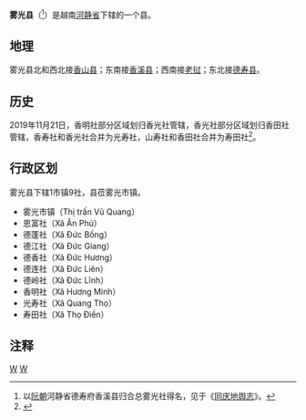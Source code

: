 {{Infobox Settlement
|name                   = 雾光县
|settlement_type        = 县
|official_name          = 
|other_name             = 
|native_name            = {{lang|vi|Huyện Vũ Quang}}
|nickname               = 
|motto                  = 
|image_skyline          = Sông Ngàn Sâu, đoạn qua Vũ Quang, Hà Tĩnh.JPG
|imagesize              = 
|image_caption          = 
|image_flag             = 
|flag_size              = 
|image_seal             = 
|seal_size              = 
|image_shield           = 
|shield_size            = 
|image_blank_emblem     = 
|blank_emblem_size      = 
|image_map              = {{Infobox mapframe|frame-width=250|zoom=10}}
|mapsize                = 
|map_caption            = 
|image_map1             = 
|mapsize1               = 
|map_caption1           = 
|pushpin_map            = Vietnam
|pushpin_label_position = bottom
|pushpin_map_caption    = 
|pushpin_map1           = 
|pushpin_label_position1= 
|pushpin_map_caption1   = 
|subdivision_type       = 国家
|subdivision_name       = {{flag|Vietnam}}
|subdivision_type1      = [[越南行政区划|省]]
|subdivision_name1      = [[河静省|河静省]]
|subdivision_type2      = 行政区划
|subdivision_name2      = 1市镇9社
|subdivision_type3      = 
|subdivision_name3      = 
|seat_type              = 县莅
|seat                   = {{link-vi|雾光市镇|Vũ Quang (thị trấn)}}
|government_type        = 
|leader_title           = 
|leader_name            = 
|leader_title1          = 
|leader_name1           = 
|established_title      = 
|established_date       = 
|area_magnitude         = 
|unit_pref              = 
|area_footnotes         = 
|area_total_km2         = 622.84
|area_land_km2          = 
|area_water_km2         = 
|area_water_percent     = 
|area_urban_km2         = 
|area_metro_km2         = 
|population_as_of       = 2019年
|population_footnotes   = 
|population_note        = 
|population_total       = 28544
|population_density_km2 = auto
|population_metro             = 
|population_density_metro_km2 = 
|population_urban             = 
|population_density_urban_km2 = 
|timezone               = [[越南标准时间|越南标准时间]]
|utc_offset             = +7
|elevation_footnotes    = 
|elevation_m            = 
|coor_type              = 
|coordinates            = 
|postal_code_type       = 
|postal_code            = 
|area_code              = 
|website                = [http://vuquang.hatinh.gov.vn 雾光县电子信息门户网站]
|footnotes              = 
}}
'''雾光县'''（{{vie|v='''Huyện Vũ Quang'''|hn=縣霧光}}<ref>以[[阮朝|阮朝]]河静省德寿府香溪县归合总雾光社得名，见于《[[同庆地舆志|同庆地舆志]]》。</ref>）是越南[[河静省|河静省]]下辖的一个县。

==地理==
雾光县北和西北接[[香山县_(越南)|香山县]]；东南接[[香溪县|香溪县]]；西南接[[老挝|老挝]]；东北接[[德寿县|德寿县]]。

==历史==
2019年11月21日，香明社部分区域划归香光社管辖，香光社部分区域划归香田社管辖，香寿社和香光社合并为光寿社，山寿社和香田社合并为寿田社<ref>{{Cite web |url=https://thuvienphapluat.vn/van-ban/Bo-may-hanh-chinh/Nghi-quyet-819-NQ-UBTVQH14-2019-sap-xep-don-vi-hanh-chinh-cap-xa-thuoc-tinh-Ha-Tinh-430539.aspx |title=Nghị quyết 819/NQ-UBTVQH14 năm 2019 về sắp xếp đơn vị hành chính cấp xã thuộc tỉnh Hà Tĩnh do Ủy ban Thường vụ Quốc hội ban hành |accessdate=2019-12-22 |archive-date=2019-12-22 |archive-url=https://web.archive.org/web/20191222041054/https://thuvienphapluat.vn/van-ban/Bo-may-hanh-chinh/Nghi-quyet-819-NQ-UBTVQH14-2019-sap-xep-don-vi-hanh-chinh-cap-xa-thuoc-tinh-Ha-Tinh-430539.aspx |dead-url=no }}</ref>。

==行政区划==
雾光县下辖1市镇9社，县莅雾光市镇。
*雾光市镇（Thị trấn Vũ Quang）
*恩富社（Xã Ân Phú）
*德蓬社（Xã Đức Bồng）
*德江社（Xã Đức Giang）
*德香社（Xã Đức Hương）
*德连社（Xã Đức Liên）
*德岭社（Xã Đức Lĩnh）
*香明社（Xã Hương Minh）
*光寿社（Xã Quang Thọ）
*寿田社（Xã Thọ Điền）

==注释==
{{reflist}}

{{河静省行政区划}}
{{越南北中部之县市镇区域划分}}

[[Category:越南县份|W]]
[[Category:河静省|W]]